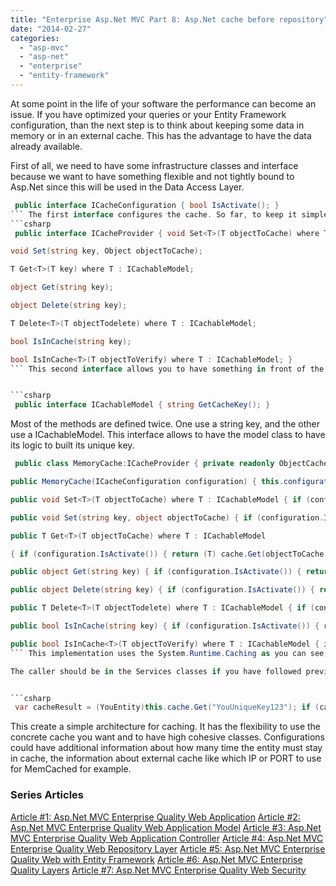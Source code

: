 ```yaml
---
title: "Enterprise Asp.Net MVC Part 8: Asp.Net cache before repository"
date: "2014-02-27"
categories: 
  - "asp-mvc"
  - "asp-net"
  - "enterprise"
  - "entity-framework"
---
```


At some point in the life of your software the performance can become an issue. If you have optimized your queries or your Entity Framework configuration, than the next step is to think about keeping some data in memory or in an external cache. This has the advantage to have the data already available.

First of all, we need to have some infrastructure classes and interface because we want to have something flexible and not tightly bound to Asp.Net since this will be used in the Data Access Layer. 
```csharp
 public interface ICacheConfiguration { bool IsActivate(); } 
``` The first interface configures the cache. So far, to keep it simple, only one property is set. It is about its activation. Caching system must always have a possibility to be desactivated. The reason is that if your data become not what you expect that you can turn off the cache and use the main persistence. If the problem is solved, than it means that the problem is the cache. Otherwise, the problem is with the persistence or the logic that use the data. 
```csharp
 public interface ICacheProvider { void Set<T>(T objectToCache) where T : ICachableModel;

void Set(string key, Object objectToCache);

T Get<T>(T key) where T : ICachableModel;

object Get(string key);

object Delete(string key);

T Delete<T>(T objectTodelete) where T : ICachableModel;

bool IsInCache(string key);

bool IsInCache<T>(T objectToVerify) where T : ICachableModel; } 
``` This second interface allows you to have something in front of the technology used. You can have a memory cache, an external caching system or to have an Azure cache behind this interface.


```csharp
 public interface ICachableModel { string GetCacheKey(); } 
```

Most of the methods are defined twice. One use a string key, and the other use a ICachableModel. This interface allows to have the model class to have its logic to built its unique key.


```csharp
 public class MemoryCache:ICacheProvider { private readonly ObjectCache cache; private readonly CacheItemPolicy defaultPolicy; private readonly ICacheConfiguration configuration;

public MemoryCache(ICacheConfiguration configuration) { this.configuration = configuration; this.cache = new System.Runtime.Caching.MemoryCache(Constants.Configurations.CacheNameConfiguration); this.defaultPolicy = new CacheItemPolicy(); }

public void Set<T>(T objectToCache) where T : ICachableModel { if (configuration.IsActivate()) { cache.Set(objectToCache.GetCacheKey(), objectToCache, defaultPolicy); } }

public void Set(string key, object objectToCache) { if (configuration.IsActivate()) { cache.Set(key, objectToCache, defaultPolicy); } }

public T Get<T>(T objectToCache) where T : ICachableModel

{ if (configuration.IsActivate()) { return (T) cache.Get(objectToCache.GetCacheKey()); } else { return default(T); } }

public object Get(string key) { if (configuration.IsActivate()) { return cache.Get(key); } else { return null; } }

public object Delete(string key) { if (configuration.IsActivate()) { return cache.Remove(key); } else { return null; } }

public T Delete<T>(T objectTodelete) where T : ICachableModel { if (configuration.IsActivate()) { return (T) cache.Remove(objectTodelete.GetCacheKey()); } else { return default(T); } }

public bool IsInCache(string key) { if (configuration.IsActivate()) { return cache.Contains(key); } else { return false; } }

public bool IsInCache<T>(T objectToVerify) where T : ICachableModel { if (configuration.IsActivate()) { return cache.Contains(objectToVerify.GetCacheKey()); } else { return false; } } } 
``` This implementation uses the System.Runtime.Caching as you can see, it also use the configuration to disable the cache. This way to proceed does not affect any of the caller code. In fact, all method return the default value when the cache does not find the value. This should tell to the called to continue with the default persistence strategy.

The caller should be in the Services classes if you have followed previous post about Enterprise Asp.Net MVC application.


```csharp
 var cacheResult = (YouEntity)this.cache.Get("YouUniqueKey123"); if (cacheResult == null) { var repositoryResult = yourRepository.GetYourEntity(); this.cache.Set("YouUniqueKey123", repositoryResult); return repositoryResult; } else { return cacheResult; } 
```

This create a simple architecture for caching. It has the flexibility to use the concrete cache you want and to have high cohesive classes. Configurations could have additional information about how many time the entity must stay in cache, the information about external cache like which IP or PORT to use for MemCached for example.

### Series Articles

[Article #1: Asp.Net MVC Enterprise Quality Web Application](./enterprise-asp-net-part-1-mvc-the-planification) [Article #2: Asp.Net MVC Enterprise Quality Web Application Model](./enterprise-asp-net-mvc-part-2-building-the-model) [Article #3: Asp.Net MVC Enterprise Quality Web Application Controller](./enterprise-asp-net-mvc-part-3-controller) [Article #4: Asp.Net MVC Enterprise Quality Web Repository Layer](./enterprise-asp-net-mvc-part-4-repository) [Article #5: Asp.Net MVC Enterprise Quality Web with Entity Framework](./enterprise-asp-net-mvc-part-5-database-context-and-impersonate-data) [Article #6: Asp.Net MVC Enterprise Quality Layers](./enterprise-asp-net-mvc-part-6-the-three-layers-of-validation) [Article #7: Asp.Net MVC Enterprise Quality Web Security](./enterprise-asp-net-mvc-part-7-securing-action-with-role-authorization)
